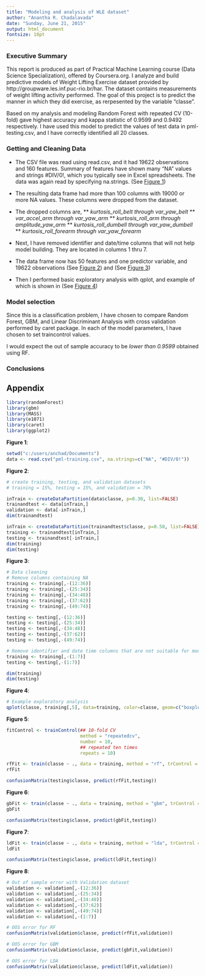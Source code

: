 ```yaml
---
title: "Modeling and analysis of WLE dataset"
author: "Anantha R. Chadalavada"
date: "Sunday, June 21, 2015"
output: html_document
fontsize: 10pt
---
```


### Executive Summary
This report is produced as part of Practical Machine Learning course (Data Science Specialization), offered by Coursera.org. I analyze and build predictive models of Weight Lifting Exercise dataset provided by http://groupware.les.inf.puc-rio.br/har. The dataset contains measurements of weight lifting activity performed. The goal of this project is to predict the manner in which they did exercise, as rerpesented by the variable "classe".

Based on my analysis and modeling Random Forest with repeated CV (10-fold) gave highest accuracy and kappa statistic of 0.9599 and 0.9492 respectively. I have used this model to predict the values of test data in pml-testing.csv, and I have correctly identified all 20 classes.

### Getting and Cleaning Data

* The CSV file was read using read.csv, and it had 19622 observations and 160 features. Summary of features have shown many "NA" values and strings #DIV/0!, which you typically see in Excel spreadsheets. The data was again read by specifying na.strings. (See [Figure 1](#f1))
* The resulting data frame had more than 100 columns with 19000 or more NA values. These columns were dropped from the dataset.
* The dropped columns are,
** *kurtosis_roll_belt through var_yaw_belt*
** *var_accel_arm through var_yaw_arm*
** *kurtosis_roll_arm through amplitude_yaw_arm*
** *kurtosis_roll_dumbell through var_yaw_dumbell* 
** *kurtosis_roll_forearm through var_yaw_forearm* 

* Next, I have removed identifier and date/time columns that will not help model building. They are located in columns 1 thru 7.
* The data frame now has 50 features and one predictor variable, and 19622 observations (See [Figure 2](#f2)) and (See [Figure 3](#f3))
* Then I performed basic exploratory analysis with qplot, and example of which is shown in (See [Figure 4](#f4))

### Model selection

Since this is a classification problem, I have chosen to compare Random Forest, GBM, and Linear Discriminant Analysis with cross validation performed by caret package. In each of the model parameters, I have chosen to set traincontrol values. 

I would expect the out of sample accuracy to be _lower than 0.9599_ obtained using RF.

### Conclusions



## Appendix

```r
library(randomForest)
library(gbm)
library(MASS)
library(e1071)
library(caret)
library(ggplot2)
```
<a name="f1"/>
__Figure 1__:
```r
setwd("c:/users/anchad/Documents")
data <- read.csv("pml-training.csv", na.strings=c("NA", "#DIV/0!"))
```

<a name="f2"/>
__Figure 2__:  

```r
# create training, testing, and validation datasets 
# training = 15%, testing = 15%, and validation = 70%

inTrain <- createDataPartition(data$classe, p=0.30, list=FALSE)
trainandtest <- data[inTrain,]
validation <- data[-inTrain,]
dim(trainandtest)

inTrain <- createDataPartition(trainandtest$classe, p=0.50, list=FALSE)
training <- trainandtest[inTrain,]
testing <- trainandtest[-inTrain,]
dim(training)
dim(testing)
```

<a name="f3"/>
__Figure 3__:
```r
# Data cleaning
# Remove columns containing NA
training <- training[,-(12:36)]
training <- training[,-(25:34)]
training <- training[,-(34:48)]
training <- training[,-(37:62)]
training <- training[,-(49:74)]

testing <- testing[,-(12:36)]
testing <- testing[,-(25:34)]
testing <- testing[,-(34:48)]
testing <- testing[,-(37:62)]
testing <- testing[,-(49:74)]

# Remove identifier and date time columns that are not suitable for modeling
training <- training[,-(1:7)]
testing <- testing[,-(1:7)]

dim(training)
dim(testing)

```

<a name="f4"/>
__Figure 4__:
```r
# Example exploratory analysis
qplot(classe, training[,5], data=training, color=classe, geom=c("boxplot", "jitter"))

```

<a name="f5"/>
__Figure 5__: 
```r
fitControl <- trainControl(## 10-fold CV
                           method = "repeatedcv",
                           number = 10,
                           ## repeated ten times
                           repeats = 10)

rfFit <- train(classe ~ ., data = training, method = "rf", trControl = fitControl, verbose = FALSE)
rfFit

confusionMatrix(testing$classe, predict(rfFit,testing))
```

<a name="f6"/>
__Figure 6__:
```r
gbFit <- train(classe ~ ., data = training, method = "gbm", trControl = fitControl, verbose = FALSE)
gbFit

confusionMatrix(testing$classe, predict(gbFit,testing))
```

<a name="f7"/>
__Figure 7__:
```r
ldFit <- train(classe ~ ., data = training, method = "lda", trControl = trainControl(method="cv"))
ldFit

confusionMatrix(testing$classe, predict(ldFit,testing))
```

<a name="f8"/>
__Figure 8__:
```r
# Out of sample error with Validation dataset
validation <- validation[,-(12:36)]
validation <- validation[,-(25:34)]
validation <- validation[,-(34:48)]
validation <- validation[,-(37:62)]
validation <- validation[,-(49:74)]
validation <- validation[,-(1:7)]

# OOS error for RF
confusionMatrix(validation$classe, predict(rfFit,validation))

# OOS error for GBM
confusionMatrix(validation$classe, predict(gbFit,validation))

# OOS error for LDA
confusionMatrix(validation$classe, predict(ldFit,validation))
```
